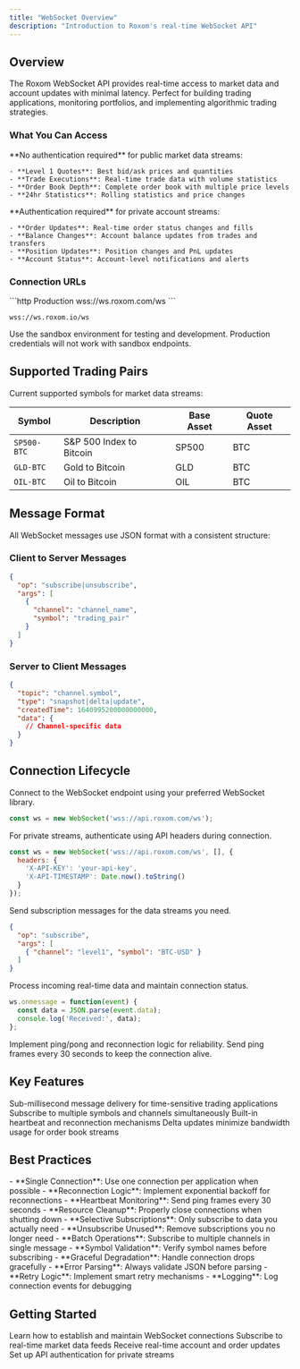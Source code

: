 ```yaml
---
title: "WebSocket Overview"
description: "Introduction to Roxom's real-time WebSocket API"
---
```


## Overview

The Roxom WebSocket API provides real-time access to market data and account updates with minimal latency. Perfect for building trading applications, monitoring portfolios, and implementing algorithmic trading strategies.

### What You Can Access

<AccordionGroup>
  <Accordion title="Public Market Data">
    **No authentication required** for public market data streams:
    
    - **Level 1 Quotes**: Best bid/ask prices and quantities
    - **Trade Executions**: Real-time trade data with volume statistics  
    - **Order Book Depth**: Complete order book with multiple price levels
    - **24hr Statistics**: Rolling statistics and price changes
  </Accordion>

  <Accordion title="Private Account Data">
    **Authentication required** for private account streams:
    
    - **Order Updates**: Real-time order status changes and fills
    - **Balance Changes**: Account balance updates from trades and transfers
    - **Position Updates**: Position changes and PnL updates
    - **Account Status**: Account-level notifications and alerts
  </Accordion>
</AccordionGroup>

### Connection URLs

<CodeGroup>
```http Production
wss://ws.roxom.com/ws
```

```http Sandbox
wss://ws.roxom.io/ws
```
</CodeGroup>

<Warning>
  Use the sandbox environment for testing and development. Production credentials will not work with sandbox endpoints.
</Warning>

## Supported Trading Pairs

Current supported symbols for market data streams:

| Symbol | Description | Base Asset | Quote Asset |
|--------|-------------|------------|-------------|
| `SP500-BTC` | S&P 500 Index to Bitcoin | SP500 | BTC |
| `GLD-BTC` | Gold to Bitcoin | GLD | BTC |
| `OIL-BTC` | Oil to Bitcoin | OIL | BTC |

## Message Format

All WebSocket messages use JSON format with a consistent structure:

### Client to Server Messages
```json
{
  "op": "subscribe|unsubscribe",
  "args": [
    {
      "channel": "channel_name",
      "symbol": "trading_pair"
    }
  ]
}
```

### Server to Client Messages
```json
{
  "topic": "channel.symbol",
  "type": "snapshot|delta|update",
  "createdTime": 1640995200000000000,
  "data": {
    // Channel-specific data
  }
}
```

## Connection Lifecycle

<Steps>
<Step title="Establish Connection">
  Connect to the WebSocket endpoint using your preferred WebSocket library.
  
  ```javascript
  const ws = new WebSocket('wss://api.roxom.com/ws');
  ```
</Step>

<Step title="Authenticate (Optional)">
  For private streams, authenticate using API headers during connection.
  
  ```javascript
  const ws = new WebSocket('wss://api.roxom.com/ws', [], {
    headers: {
      'X-API-KEY': 'your-api-key',
      'X-API-TIMESTAMP': Date.now().toString()
    }
  });
  ```
</Step>

<Step title="Subscribe to Channels">
  Send subscription messages for the data streams you need.
  
  ```json
  {
    "op": "subscribe",
    "args": [
      { "channel": "level1", "symbol": "BTC-USD" }
    ]
  }
  ```
</Step>

<Step title="Handle Messages">
  Process incoming real-time data and maintain connection status.
  
  ```javascript
  ws.onmessage = function(event) {
    const data = JSON.parse(event.data);
    console.log('Received:', data);
  };
  ```
</Step>

<Step title="Maintain Connection">
  Implement ping/pong and reconnection logic for reliability.
  
  <Tip>
    Send ping frames every 30 seconds to keep the connection alive.
  </Tip>
</Step>
</Steps>

## Key Features

<CardGroup cols={2}>
  <Card
    title="Low Latency"
    icon="bolt"
  >
    Sub-millisecond message delivery for time-sensitive trading applications
  </Card>
  <Card
    title="Multiple Streams"
    icon="stream"
  >
    Subscribe to multiple symbols and channels simultaneously
  </Card>
  <Card
    title="Reliable Delivery"
    icon="shield-check"
  >
    Built-in heartbeat and reconnection mechanisms
  </Card>
  <Card
    title="Efficient Updates"
    icon="arrows-rotate"
  >
    Delta updates minimize bandwidth usage for order book streams
  </Card>
</CardGroup>

## Best Practices

<AccordionGroup>
  <Accordion title="Connection Management">
    - **Single Connection**: Use one connection per application when possible
    - **Reconnection Logic**: Implement exponential backoff for reconnections
    - **Heartbeat Monitoring**: Send ping frames every 30 seconds
    - **Resource Cleanup**: Properly close connections when shutting down
  </Accordion>

  <Accordion title="Subscription Management">
    - **Selective Subscriptions**: Only subscribe to data you actually need
    - **Unsubscribe Unused**: Remove subscriptions you no longer need
    - **Batch Operations**: Subscribe to multiple channels in single message
    - **Symbol Validation**: Verify symbol names before subscribing
  </Accordion>

  <Accordion title="Error Handling">
    - **Graceful Degradation**: Handle connection drops gracefully
    - **Error Parsing**: Always validate JSON before parsing
    - **Retry Logic**: Implement smart retry mechanisms
    - **Logging**: Log connection events for debugging
  </Accordion>
</AccordionGroup>

## Getting Started

<CardGroup cols={2}>
  <Card
    title="Connection Setup"
    icon="plug"
    href="/reference/websockets/connection"
  >
    Learn how to establish and maintain WebSocket connections
  </Card>
  <Card
    title="Market Data Streams"
    icon="chart-line"
    href="/reference/websockets/market-data"
  >
    Subscribe to real-time market data feeds
  </Card>
  <Card
    title="Account Updates"
    icon="user"
    href="/reference/websockets/account-updates"
  >
    Receive real-time account and order updates
  </Card>
  <Card
    title="Authentication"
    icon="key"
    href="/reference/authentication"
  >
    Set up API authentication for private streams
  </Card>
</CardGroup>
